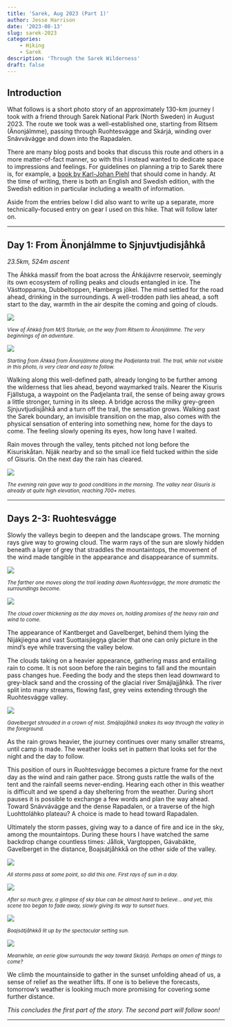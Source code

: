 ```yaml
---
title: 'Sarek, Aug 2023 (Part 1)'
author: Jesse Harrison
date: '2023-08-13'
slug: sarek-2023
categories:
    - Hiking
    - Sarek
description: 'Through the Sarek Wilderness'
draft: false
---
```


## Introduction

What follows is a short photo story of an approximately 130-km journey I took with a friend through Sarek National Park (North Sweden) in August 2023. The route we took was a well-established one, starting from Ritsem (Änonjálmme), passing through Ruohtesvágge and Skárjá, winding over Snávvávágge and down into the Rapadalen.

There are many blog posts and books that discuss this route and others in a more matter-of-fact manner, so with this I instead wanted to dedicate space to impressions and feelings. For guidelines on planning a trip to Sarek there is, for example, a [book by Karl-Johan Piehl](https://sareknationalpark.wordpress.com/order/) that should come in handy. At the time of writing, there is both an English and Swedish edition, with the Swedish edition in particular including a wealth of information.

Aside from the entries below I did also want to write up a separate, more technically-focused entry on gear I used on this hike. That will follow later on.

------------------------------------------------------------------------

## Day 1: From Änonjálmme to Sjnjuvtjudisjåhkå

*23.5km, 524m ascent*

The Áhkká massif from the boat across the Áhkájávrre reservoir, seemingly its own ecosystem of rolling peaks and clouds entangled in ice. The Västtopparna, Dubbeltoppen, Hambergs jökel. The mind settled for the road ahead, drinking in the surroundings. A well-trodden path lies ahead, a soft start to the day, warmth in the air despite the coming and going of clouds.

<img src="boat.JPG"/>

<small>

*View of Áhkká from M/S Storlule, on the way from Ritsem to Änonjálmme. The very beginnings of an adventure.*

</small>

<img src="ahkka.JPG"/>

<small>

*Starting from Áhkká from Änonjálmme along the Padjelanta trail. The trail, while not visible in this photo, is very clear and easy to follow.*

</small>

Walking along this well-defined path, already longing to be further among the wilderness that lies ahead, beyond waymarked trails. Nearer the Kisuris Fjällstuga, a waypoint on the Padjelanta trail, the sense of being away grows a little stronger, turning in its sleep. A bridge across the milky grey-green Sjnjuvtjudisjåhkå and a turn off the trail, the sensation grows. Walking past the Sarek boundary, an invisible transition on the map, also comes with the physical sensation of entering into something new, home for the days to come. The feeling slowly opening its eyes, how long have I waited.

Rain moves through the valley, tents pitched not long before the Kisuriskåtan. Niják nearby and so the small ice field tucked within the side of Gisuris. On the next day the rain has cleared.

<img src="clouds.JPG"/>

<small>

*The evening rain gave way to good conditions in the morning. The valley near Gisuris is already at quite high elevation, reaching 700+ metres.*

</small>

------------------------------------------------------------------------

## Days 2-3: Ruohtesvágge

Slowly the valleys begin to deepen and the landscape grows. The morning rays give way to growing cloud. The warm rays of the sun are slowly hidden beneath a layer of grey that straddles the mountaintops, the movement of the wind made tangible in the appearance and disappearance of summits.

<img src="ruohtes_entry2.JPG"/>

<small>

*The farther one moves along the trail leading down Ruohtesvágge, the more dramatic the surroundings become.*

</small>

<img src="ruohtes_entry3.JPG"/>

<small>

*The cloud cover thickening as the day moves on, holding promises of the heavy rain and wind to come.*

</small>

The appearance of Kantberget and Gavelberget, behind them lying the Nijákjiegna and vast Suottaisjiegŋa glacier that one can only picture in the mind's eye while traversing the valley below.

The clouds taking on a heavier appearance, gathering mass and entailing rain to come. It is not soon before the rain begins to fall and the mountain pass changes hue. Feeding the body and the steps then lead downward to grey-black sand and the crossing of the glacial river Smájlajjåhkå. The river split into many streams, flowing fast, grey veins extending through the Ruohtesvágge valley.

<img src="gavelberget.JPG"/>

<small>

*Gavelberget shrouded in a crown of mist. Smájlajjåhkå snakes its way through the valley in the foreground.*

</small>

As the rain grows heavier, the journey continues over many smaller streams, until camp is made. The weather looks set in pattern that looks set for the night and the day to follow.

This position of ours in Ruohtesvágge becomes a picture frame for the next day as the wind and rain gather pace. Strong gusts rattle the walls of the tent and the rainfall seems never-ending. Hearing each other in this weather is difficult and we spend a day sheltering from the weather. During short pauses it is possible to exchange a few words and plan the way ahead. Toward Snávvávágge and the dense Rapadalen, or a traverse of the high Luohttoláhko plateau? A choice is made to head toward Rapadalen.

Ultimately the storm passes, giving way to a dance of fire and ice in the sky, among the mountaintops. During these hours I have watched the same backdrop change countless times: Jållok, Vargtoppen, Gávabákte, Gavelberget in the distance, Boajsátjåhkkå on the other side of the valley.

<img src="ruohtes_light1.JPG"/>

<small>

*All storms pass at some point, so did this one. First rays of sun in a day.*

</small>

<img src="ruohtes_light3.JPG"/>

<small>

*After so much grey, a glimpse of sky blue can be almost hard to believe... and yet, this scene too began to fade away, slowly giving its way to sunset hues.*

</small>

<img src="ruohtes_light4.JPG"/>

<small>

*Boajsátjåhkkå lit up by the spectacular setting sun.*

</small>

<img src="ruohtes_light5.JPG"/>

<small>

*Meanwhile, an eerie glow surrounds the way toward Skárjá. Perhaps an omen of things to come?*

</small>

We climb the mountainside to gather in the sunset unfolding ahead of us, a sense of relief as the weather lifts. If one is to believe the forecasts, tomorrow's weather is looking much more promising for covering some further distance.

*This concludes the first part of the story. The second part will follow soon!*

------------------------------------------------------------------------
